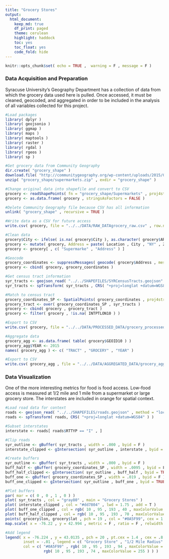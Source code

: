 ```yaml
---
title: "Grocery Stores"
output:
  html_document:
    keep_md: true
    df_print: paged
    theme: cerulean
    highlight: haddock
    toc: yes
    toc_float: yes
    code_fold: hide
---
```


```r
knitr::opts_chunk$set( echo = TRUE ,  warning = F , message = F )
```

### Data Acquisition and Preparation
Syracuse University's Geography Department has a collection of data from which the grocery data used here is pulled.  Once accessed, it must be cleaned, geocoded, and aggregated in order to be included in the analysis of all variables collected for this project. 
```r
#Load packages
library( dplyr )
library( geojsonio )
library( ggmap )
library( maps )
library( maptools )
library( raster )
library( rgdal )
library( rgeos )
library( sp )

#Get grocery data from Community Geography
dir.create( "grocery_shape" )
download.file( "http://communitygeography.org/wp-content/uploads/2015/08/Supermarkets.shp_.zip" , "grocery_shape/supermarkets.zip" )
unzip( "grocery_shape/supermarkets.zip" , exdir = "grocery_shape" )

#Change original data into shapefile and convert to CSV
grocery <- readShapePoints( fn = "grocery_shape/Supermarkets" , proj4string = CRS( "+proj=longlat +datum=WGS84" ) )
grocery <- as.data.frame( grocery , stringsAsFactors = FALSE )

#Delete Community Geography file because CSV has all information
unlink( "grocery_shape" , recursive = TRUE )

#Write data as a CSV for future access
write.csv( grocery, file = "../../DATA/RAW_DATAgrocery_raw.csv" , row.names = FALSE )

#Clean data
grocery$City <- ifelse( is.na( grocery$City ), as.character( grocery$ARC_City_1 ) , as.character( grocery$City ) )
grocery <- mutate( grocery, Address = paste( Location , City , "NY" , ZipCode , sep = ", " ) )
grocery <- grocery[ , c( "Supermarke" , "Address" ) ]

#Geocode
grocery_coordinates <- suppressMessages( geocode( grocery$Address , messaging = F ) )
grocery <- cbind( grocery, grocery_coordinates )

#Get census tract information
syr_tracts <- geojson_read( "../../SHAPEFILES/SYRCensusTracts.geojson" , method="local" , what="sp" )
syr_tracts <- spTransform( syr_tracts , CRS( "+proj=longlat +datum=WGS84" ) )

#Match to census tract
grocery_coordinates_SP <- SpatialPoints( grocery_coordinates , proj4string = CRS("+proj=longlat +datum=WGS84" ) )
grocery_tract <- over( grocery_coordinates_SP , syr_tracts )
grocery <- cbind( grocery , grocery_tract )
grocery <- filter( grocery , !is.na( INTPTLON10 ) )

#Export to CSV
write.csv( grocery, file = "../../DATA/PROCESSED_DATA/grocery_processed.csv" , row.names = FALSE )

#Aggregate data
grocery_agg <- as.data.frame( table( grocery$GEOID10 ) )
grocery_agg$YEAR <- 2015
names( grocery_agg ) <- c( "TRACT" , "GROCERY" , "YEAR" )

#Export to CSV
write.csv( grocery_agg , file = "../../DATA/AGGREGATED_DATA/grocery_aggregated.csv" , row.names = FALSE )
```

### Data Visualization
One of the more interesting metrics for food is food access. Low-food access is measured at 1/2 mile and 1 mile from a supermarket or large grocery store.  The interstates are included in orange for spatial context. 
```r
#Load road data for context
roads <- geojson_read( "../../SHAPEFILES/roads.geojson" , method = "local" , what = "sp" )
roads <- spTransform( roads, CRS( "+proj=longlat +datum=WGS84" ) )

#Subset interstates
interstate <- roads[ roads$RTTYP == "I" , ]

#Clip roads
syr_outline <- gBuffer( syr_tracts , width = .000 , byid = F )
interstate_clipped <- gIntersection( syr_outline , interstate , byid = TRUE , drop_lower_td = TRUE )

#Create buffers
syr_outline <- gBuffer( syr_tracts , width = .000 , byid = F )
buff_half <- gBuffer( grocery_coordinates_SP , width = .0095 , byid = F )
buff_half_clipped <- gIntersection( syr_outline , buff_half , byid = TRUE , drop_lower_td = T )
buff_one <- gBuffer( grocery_coordinates_SP , width = .019 , byid = F )
buff_one_clipped <- gIntersection( syr_outline , buff_one , byid = TRUE , drop_lower_td = T )

#Plot buffers
par( mar = c( 0 , 0 , 1 , 0 ) )
plot( syr_tracts , col = "gray80" , main = "Grocery Stores" )
plot( interstate_clipped , col = "#dd7804" , lwd = 1.75 , add = T )
plot( buff_one_clipped , col = rgb( 10 , 95 , 193 , 40 , maxColorValue = 255 ) , border = F , add = T )
plot( buff_half_clipped , col = rgb( 10 , 95 , 193 , 70 , maxColorValue = 255 ) , border = F , add = T )
points( grocery$lon, grocery$lat , pch = 19 , col = "#0A5F99", cex = 1.5 )
map.scale( x = -76.22 , y = 42.994 , metric = F , ratio = F , relwidth = 0.1 , cex = 1 )

#Add legend
legend( x = -76.224 , y = 43.0135 , pch = 20 , pt.cex = 1.4 , cex = .8 , xpd = NA , bty = "n" , 
        inset = -.01 , legend = c( "Grocery Store" , "1/2 Mile Radius" , "1 Mile Radius" ) , 
        col = c( "#0A5F99" , rgb( 10 , 95 , 193 , 94 , maxColorValue = 255 ) , 
                 rgb( 10 , 95 , 193 , 74 , maxColorValue = 255 ) ) )
```